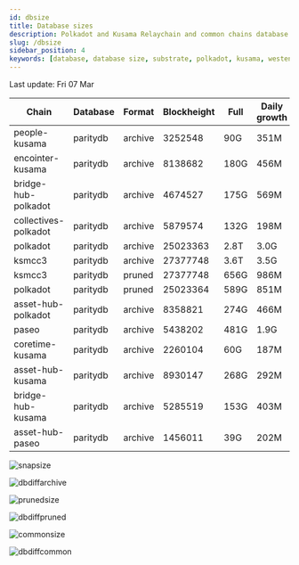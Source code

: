```yaml
---
id: dbsize
title: Database sizes
description: Polkadot and Kusama Relaychain and common chains database sizes
slug: /dbsize
sidebar_position: 4
keywords: [database, database size, substrate, polkadot, kusama, westend]
---
```



Last update: Fri 07 Mar

| Chain    | Database   | Format | Blockheight | Full         | Daily growth |
| ------------------------| ----------- | -------- | ------- | ---------- | ----- | 
| people-kusama | paritydb | archive | 3252548 | 90G | 351M |
| encointer-kusama | paritydb | archive | 8138682 | 180G | 456M |
| bridge-hub-polkadot | paritydb | archive | 4674527 | 175G | 569M |
| collectives-polkadot | paritydb | archive | 5879574 | 132G | 198M |
| polkadot | paritydb | archive | 25023363 | 2.8T | 3.0G |
| ksmcc3 | paritydb | archive | 27377748 | 3.6T | 3.5G |
| ksmcc3 | paritydb | pruned | 27377748 | 656G | 986M |
| polkadot | paritydb | pruned | 25023364 | 589G | 851M |
| asset-hub-polkadot | paritydb | archive | 8358821 | 274G | 466M |
| paseo | paritydb | archive | 5438202 | 481G | 1.9G |
| coretime-kusama | paritydb | archive | 2260104 | 60G | 187M |
| asset-hub-kusama | paritydb | archive | 8930147 | 268G | 292M |
| bridge-hub-kusama | paritydb | archive | 5285519 | 153G | 403M |
| asset-hub-paseo | paritydb | archive | 1456011 | 39G | 202M |

![snapsize](/img/archivesize.png)

![dbdiffarchive](/img/dbdiffrelay.png)

![prunedsize](/img/prunedsize.png)

![dbdiffpruned](/img/dbdiffpruned.png)

![commonsize](/img/commonsize.png)

![dbdiffcommon](/img/dbdiffcommon.png)
